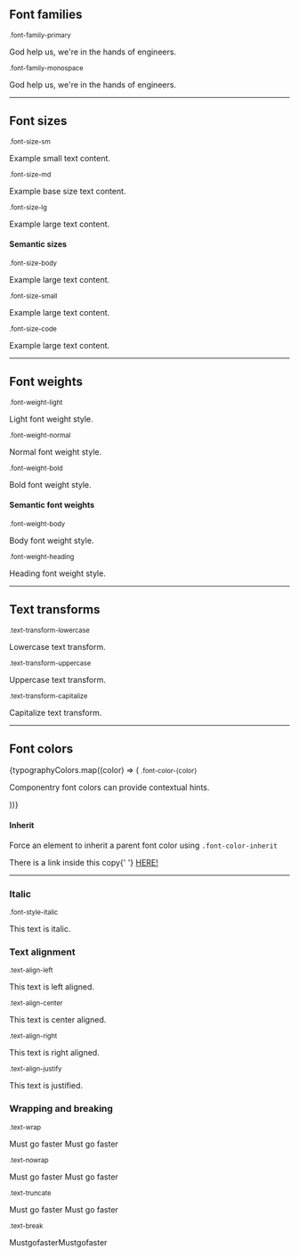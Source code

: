 
<Meta title='Utility Classes/Typography' />

<DocsTitle title='Typography' experimental />

## Font families

<small>.font-family-primary</small>
<p className='font-family-primary'>God help us, we're in the hands of engineers.</p>

<small>.font-family-monospace</small>
<p className='font-family-monospace'>God help us, we're in the hands of engineers.</p>

---

## Font sizes

<small>.font-size-sm</small>
<p className='font-size-sm'>Example small text content.</p>
<small>.font-size-md</small>
<p className='font-size-md'>Example base size text content.</p>
<small>.font-size-lg</small>
<p className='font-size-lg'>Example large text content.</p>

#### Semantic sizes

<small>.font-size-body</small>
<p className='font-size-body'>Example large text content.</p>
<small>.font-size-small</small>
<p className='font-size-small'>Example large text content.</p>
<small>.font-size-code</small>
<p className='font-size-code'>Example large text content.</p>

---

## Font weights

<small>.font-weight-light</small>
<p className='font-weight-light'>Light font weight style.</p>
<small>.font-weight-normal</small>
<p className='font-weight-normal'>Normal font weight style.</p>
<small>.font-weight-bold</small>
<p className='font-weight-bold'>Bold font weight style.</p>

#### Semantic font weights

<small>.font-weight-body</small>
<p className='font-weight-body'>Body font weight style.</p>
<small>.font-weight-heading</small>
<p className='font-weight-heading'>Heading font weight style.</p>

---

## Text transforms

<small>.text-transform-lowercase</small>
<p className='text-transform-lowercase'>Lowercase text transform.</p>
<small>.text-transform-uppercase</small>
<p className='text-transform-uppercase'>Uppercase text transform.</p>
<small>.text-transform-capitalize</small>
<p className='text-transform-capitalize'>Capitalize text transform.</p>

---

## Font colors

<div>
  {typographyColors.map((color) => (
    <React.Fragment key={color}>
      <small>.font-color-{color}</small>
      <p className={`font-color-${color}`}>
        Componentry font colors can provide contextual hints.
      </p>
    </React.Fragment>
  ))}
</div>

#### Inherit

Force an element to inherit a parent font color using `.font-color-inherit`

<div className='font-color-body'>
  There is a link inside this copy{' '}
  <a href='https://componentry.design' className='font-color-inherit'>
    HERE!
  </a>
</div>

---

### Italic

<small>.font-style-italic</small>
<p className='font-style-italic'>This text is italic.</p>

### Text alignment

<small>.text-align-left</small>
<p className='text-align-left'>This text is left aligned.</p>
<small>.text-align-center</small>
<p className='text-align-center'>This text is center aligned.</p>
<small>.text-align-right</small>
<p className='text-align-right'>This text is right aligned.</p>
<small>.text-align-justify</small>
<p className='text-align-justify'>This text is justified.</p>

### Wrapping and breaking

<small>.text-wrap</small>
<div>
  <div
    style={{
      display: 'inline-block',
      width: '125px',
      whiteSpace: 'nowrap',
      background: '#aaa',
    }}
    className='text-wrap'
  >
    Must go faster Must go faster
  </div>
</div>

<small>.text-nowrap</small>
<div>
  <div
    style={{
      display: 'inline-block',
      width: '125px',
      whiteSpace: 'wrap',
      background: '#aaa',
    }}
    className='text-nowrap'
  >
    Must go faster Must go faster
  </div>
</div>

<small>.text-truncate</small>
<div>
  <div
    style={{
      display: 'inline-block',
      width: '125px',
      background: '#aaa',
    }}
    className='text-truncate'
  >
    Must go faster Must go faster
  </div>
</div>

<small>.text-break</small>
<div>
  <div
    style={{
      display: 'inline-block',
      width: '125px',
      background: '#aaa',
    }}
    className='text-break'
  >
    MustgofasterMustgofaster
  </div>
</div>
